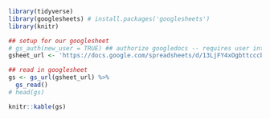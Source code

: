 ```r

library(tidyverse)
library(googlesheets) # install.packages('googlesheets')
library(knitr)

## setup for our googlesheet
# gs_auth(new_user = TRUE) ## authorize googledocs -- requires user interaction with default browser. Do this once!
gsheet_url <- 'https://docs.google.com/spreadsheets/d/13LjFY4xOgbttcccbn-tkbtb6pnij-AOWwnCDuI4VUjw/edit#gid=0'

## read in googlesheet
gs <- gs_url(gsheet_url) %>%
  gs_read()
# head(gs)

knitr::kable(gs)

```

